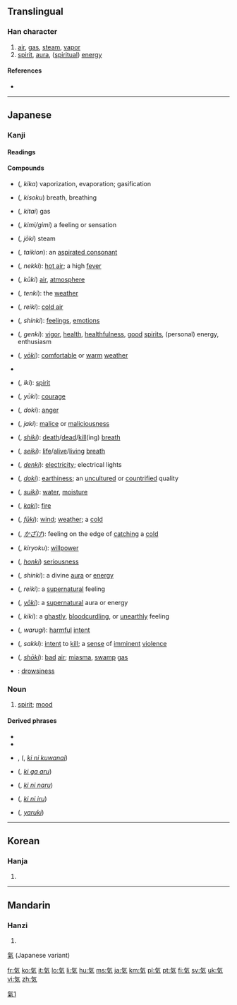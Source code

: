 ==Translingual==

===Han character===
{{Han char|rn=84|rad=气|as=02|sn=6|four=|canj=人弓大 (ONK)|ids=⿹[[气]][[㐅]]}}

# [[air]], [[gas]], [[steam]], [[vapor]]
# [[spirit]], [[aura]], ([[spiritual]]) [[energy]]

====References====
* {{Han ref|kx=0599.041|dkj=17046|dj=0990.170|hdz=32010.031|uh=6C17|ud=27671}}

[[Category:CJKV characters simplified differently in Japan and China|氣1]]

----

==Japanese==
{{wikipedia|lang=ja}}
{{rfc|compounds section needs lots of attention}}

===Kanji===
{{ja-kanji|grade=1|rs=气02|style=s|kyu=氣}}

====Readings====
{{ja-readings
|on={{l|ja|き}} (ki), {{l|ja|け}} (ke)
|kun={{l|ja|いき}} (iki)
}}

====Compounds====
{{der-top3|Compounds}}
* {{l|ja|気化}} ({{l|ja|きか}}, ''kika'') vaporization, evaporation; gasification
* {{l|ja|気息}} ({{l|ja|きそく}}, ''kisoku'') breath, breathing
* {{l|ja|気体}} ({{l|ja|きたい}}, ''kitai'') gas
* {{l|ja|気味}} ({{l|ja|きみ/ぎみ}}, ''kimi/gimi'') a feeling or sensation
* {{l|ja|蒸気}} ({{l|ja|じょうき}}, ''jōki'') steam
* {{l|ja|帯気音}} ({{l|ja|たいきおん}}, ''taikion''): an [[aspirated consonant]]
* {{l|ja|熱気}} ({{l|ja|ねっき}}, ''nekki''): [[hot air]]; a high [[fever]]
* {{l|ja|空気}} ({{l|ja|くうき}}, ''kūki'') [[air]], [[atmosphere]]
* {{l|ja|天気}} ({{l|ja|てんき}}, ''tenki''): the [[weather]]
* {{l|ja|冷気}} ({{l|ja|れいき}}, ''reiki''): [[cold air]]
* {{l|ja|心気}} ({{l|ja|しんき}}, ''shinki''): [[feeling]]s, [[emotion]]s
* {{l|ja|元気}} ({{l|ja|げんき}}, ''genki''): [[vigor]], [[health]], [[healthfulness]], [[good]] [[spirits]], (personal) energy, enthusiasm
{{der-mid3}}
* {{l|ja|陽気}} ({{l|ja|ようき}}, ''[[yōki]]''): [[comfortable]] or [[warm]] [[weather]]
* {{l|ja|陰気|tr=いんき, inki|gloss=melancholy}}
* {{l|ja|意気}} ({{l|ja|いき}}, ''iki''): [[spirit]]
* {{l|ja|勇気}} ({{l|ja|ゆうき}}, ''yūki''): [[courage]]
* {{l|ja|怒気}} ({{l|ja|どき}}, ''doki''): [[anger]]
* {{l|ja|邪気}} ({{l|ja|じゃき}}, ''jaki''): [[malice]] or [[maliciousness]]
* {{l|ja|死気}} ({{l|ja|しき}}, ''[[shiki]]''): [[death]]/[[dead]]/[[kill]](ing) [[breath]]
* {{l|ja|生気}} ({{l|ja|せいき}}, ''[[seiki]]''): [[life]]/[[alive]]/[[living]] [[breath]]
* {{l|ja|電気}} ({{l|ja|でんき}}, ''[[denki]]''): [[electricity]]; electrical lights
* {{l|ja|土気}} ({{l|ja|どき}}, ''[[doki]]''): [[earthiness]]; an [[uncultured]] or [[countrified]] quality
* {{l|ja|水気}} ({{l|ja|すいき}}, ''[[suiki]]''): [[water]], [[moisture]]
* {{l|ja|火気}} ({{l|ja|かき}}, ''[[kaki]]''): [[fire]]
* {{l|ja|風気}} ({{l|ja|ふうき}}, ''[[fūki]]''): [[wind]]; [[weather]]; a [[cold]]
{{der-mid3}}
* {{l|ja|風気}} ({{l|ja|かざけ}}, ''[[かざけ]]''): feeling on the edge of [[catching]] a [[cold]]
* {{l|ja|気力}} ({{l|ja|きりょく}}, ''kiryoku''): [[willpower]]
* {{l|ja|本気}} ({{l|ja|ほんき}}, ''[[honki]]'') [[seriousness]]
* {{l|ja|神気}} ({{l|ja|しんき}}, ''shinki''): a divine [[aura]] or [[energy]]
* {{l|ja|霊気}} ({{l|ja|れいき}}, ''reiki''): a [[supernatural]] feeling
* {{l|ja|妖気}} ({{l|ja|ようき}}, ''[[yoki|yōki]]''): a [[supernatural]] aura or energy
* {{l|ja|鬼気}} ({{l|ja|きき}}, ''kiki''): a [[ghastly]], [[bloodcurdling]], or [[unearthly]] feeling
* {{l|ja|悪気}} ({{l|ja|わるぎ}}, ''warugi''): [[harmful]] [[intent]]
* {{l|ja|殺気}} ({{l|ja|さっき}}, ''sakki''): [[intent]] to [[kill]]; a [[sense]] of [[imminent]] [[violence]]
* {{l|ja|沼気}} ({{l|ja|しょうき}}, ''[[shōki]]''): [[bad]] [[air]]; [[miasma]], [[swamp]] [[gas]]
* {{l|ja|眠気}}: [[drowsiness]]
{{bottom}}

===Noun===
{{ja-noun|k|hira=き|rom=ki}}

# [[spirit]]; [[mood]]

====Derived phrases====
* {{l|ja|気がする}}
* {{l|ja|気を付けて}}
* {{l|ja|気に食わない}}, {{l|ja|気にくわない}} ({{l|ja|きにくわない}}, ''[[ki ni kuwanai]]'')
* {{l|ja|気がある}} ({{l|ja|きがある}}, ''[[ki ga aru]]'')
* {{l|ja|気になる}} ({{l|ja|きになる}}, ''[[ki ni naru]]'')
* {{l|ja|気に入る}} ({{l|ja|きにいる}}, ''[[ki ni iru]]'')
* {{l|ja|やる気}} ({{l|ja|やるき}}, ''[[yaruki]]'')

----

==Korean==

===Hanja===
{{ko-hanja|hangeul=기|eumhun=기운|rv=gi|mr=ki|y=ki}}

# {{defn|lang=ko|sort=气02}}

----

==Mandarin==

===Hanzi===
{{cmn-hanzi|pin=[[qì]] ([[qi4]])|wg=ch'i<sup>4</sup>}}

# {{defn|lang=cmn|sort=气02}}
[[氣]] (Japanese variant)

[[fr:気]]
[[ko:気]]
[[it:気]]
[[lo:気]]
[[li:気]]
[[hu:気]]
[[ms:気]]
[[ja:気]]
[[km:気]]
[[pl:気]]
[[pt:気]]
[[fi:気]]
[[sv:気]]
[[uk:気]]
[[vi:気]]
[[zh:気]]